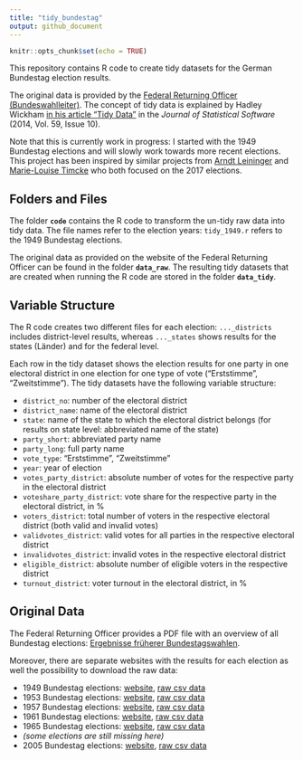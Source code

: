 ```yaml
---
title: "tidy_bundestag"
output: github_document
---
```


```r
knitr::opts_chunk$set(echo = TRUE)
```

This repository contains R code to create tidy datasets for the German Bundestag election results.

The original data is provided by the [Federal Returning Officer (Bundeswahlleiter)](https://www.bundeswahlleiter.de/). The concept of tidy data is explained by Hadley Wickham [in his article "Tidy Data"](https://www.jstatsoft.org/article/view/v059i10/v59i10.pdf) in the *Journal of Statistical Software* (2014, Vol. 59, Issue 10).

Note that this is currently work in progress: I started with the 1949 Bundestag elections and will slowly work towards more recent elections. This project has been inspired by similar projects from [Arndt Leininger](https://gitlab.com/arndtl/tidy_kerg) and [Marie-Louise Timcke](https://interaktiv.morgenpost.de/analyse-bundestagswahl-2017/data/btw17_analysis.html) who both focused on the 2017 elections.

## Folders and Files
The folder **`code`** contains the R code to transform the un-tidy raw data into tidy data. The file names refer to the election years: `tidy_1949.r` refers to the 1949 Bundestag elections.

The original data as provided on the website of the Federal Returning Officer can be found in the folder **`data_raw`**. The resulting tidy datasets that are created when running the R code are stored in the folder **`data_tidy`**. 

## Variable Structure

The R code creates two different files for each election: `..._districts` includes district-level results, whereas `..._states` shows results for the states (Länder) and for the federal level.

Each row in the tidy dataset shows the election results for one party in one electoral district in one election for one type of vote ("Erststimme", "Zweitstimme"). The tidy datasets have the following variable structure: 

* `district_no`: number of the electoral district
* `district_name`: name of the electoral district
* `state`: name of the state to which the electoral district belongs (for results on state level: abbreviated name of the state)
* `party_short`: abbreviated party name
* `party_long`: full party name
* `vote_type`: "Erststimme", "Zweitstimme"
* `year`:  year of election
* `votes_party_district`:  absolute number of votes for the respective party in the electoral district
* `voteshare_party_district`:  vote share for the respective party in the electoral district, in %
* `voters_district`:  total number of voters in the respective electoral district (both valid and invalid votes)
* `validvotes_district`: valid votes for all parties in the respective electoral district
* `invalidvotes_district`: invalid votes in the respective electoral district
* `eligible_district`:  absolute number of eligible voters in the respective district
* `turnout_district`: voter turnout in the electoral district, in %

## Original Data

The Federal Returning Officer provides a PDF file with an overview of all Bundestag elections: [Ergebnisse früherer Bundestagswahlen](https://bundeswahlleiter.de/dam/jcr/397735e3-0585-46f6-a0b5-2c60c5b83de6/btw_ab49_gesamt.pdf).

Moreover, there are separate websites with the results for each election as well the possibility to download the raw data:

* 1949 Bundestag elections: [website](https://bundeswahlleiter.de/bundestagswahlen/1949.html), [raw csv data](https://bundeswahlleiter.de/dam/jcr/d1ffdb9b-3d79-45a3-8e25-6a867c34d202/btw49_kerg.csv) 
* 1953 Bundestag elections: [website](https://www.bundeswahlleiter.de/bundestagswahlen/1953.html), [raw csv data](https://www.bundeswahlleiter.de/dam/jcr/44e3b6bb-dfd4-4474-a9e5-7d57b507339e/btw53_kerg.csv)
* 1957 Bundestag elections: [website](https://www.bundeswahlleiter.de/bundestagswahlen/1957.html), [raw csv data](https://www.bundeswahlleiter.de/dam/jcr/6410974f-692e-466c-9fcb-98b1428cc73f/btw57_kerg.csv)
* 1961 Bundestag elections: [website](https://www.bundeswahlleiter.de/bundestagswahlen/1961.html), [raw csv data](https://www.bundeswahlleiter.de/dam/jcr/31655810-7fd3-46bd-827c-98e0fd39661f/btw61_kerg.csv)
* 1965 Bundestag elections: [website](https://www.bundeswahlleiter.de/bundestagswahlen/1965.html), [raw csv data](https://www.bundeswahlleiter.de/dam/jcr/326bd367-22d9-4a81-9800-1e159460a6f0/btw65_kerg.csv)
* *(some elections are still missing here)*
* 2005 Bundestag elections: [website](https://www.bundeswahlleiter.de/bundestagswahlen/2005.html), [raw csv data](https://www.bundeswahlleiter.de/dam/jcr/01e65a67-6d5b-47ee-b8ec-0fd243493ebc/btw05_kerg.csv)
